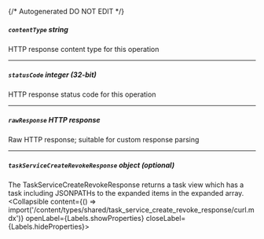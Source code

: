 {/* Autogenerated DO NOT EDIT  */}

##### `contentType` _string_
HTTP response content type for this operation

---
##### `statusCode` _integer (32-bit)_
HTTP response status code for this operation

---
##### `rawResponse` _HTTP response_
Raw HTTP response; suitable for custom response parsing

---
##### `taskServiceCreateRevokeResponse` _object (optional)_
The TaskServiceCreateRevokeResponse returns a task view which has a task including JSONPATHs to the expanded items in the expanded array.
<Collapsible content={() => import('/content/types/shared/task_service_create_revoke_response/curl.mdx')} openLabel={Labels.showProperties} closeLabel={Labels.hideProperties}>
</Collapsible>


